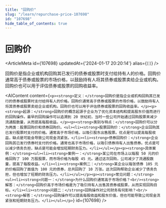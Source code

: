 ```yaml
---
title: "回购价"
slug: "/learn/repurchase-price-107698"
id: "107698"
hide_table_of_contents: true
---
```



# 回购价

<ArticleMeta id={107698} updatedAt={'2024-01-17 20:20:14'} alias={`[]`} />
<div className='border-solid border-b border-t-0 my-4 border-[var(--ifm-color-gray-300)]' />

回购价是指企业或机构回购其已发行的债券或股票时支付给持有人的价格。回购价通常高于债券或股票的市场价格，以鼓励持有人将其债券或股票卖给企业或机构。回购价也可以用于评估债券或股票的回购收益率。

<AIContent content={`<p><strong>定义：</strong>回购价是指企业或机构回购其已发行的债券或股票时支付给持有人的价格。回购价通常高于债券或股票的市场价格，以鼓励持有人将其债券或股票卖给企业或机构。回购价也可以用于评估债券或股票的回购收益率。</p><p><strong>起源：</strong>回购价的概念起源于企业为了优化资本结构和提高股东价值而进行的回购操作。最早的回购操作可以追溯到 20 世纪初，当时一些公司开始通过回购股票来减少流通股数量，从而提高每股收益。</p><p><strong>类别与特点：</strong>回购价可以分为两类：股票回购价和债券回购价。<ul><li><strong>股票回购价：</strong>企业回购其已发行股票时支付的价格。通常高于市场价格，以吸引股东出售股票。优点是可以提高每股收益，缺点是可能会导致公司现金流紧张。</li><li><strong>债券回购价：</strong>企业回购其已发行债券时支付的价格。通常也高于市场价格，以吸引债券持有人出售债券。优点是可以减少债务负担，缺点是可能会增加短期财务压力。</li></ul></p><p><strong>具体案例：</strong><ul><li><strong>案例一：</strong>某公司在市场上以每股 50 元的价格回购了 100 万股股票，而市场价格为每股 45 元。通过这次回购，公司减少了流通股数量，提高了每股收益。</li><li><strong>案例二：</strong>某企业以每张债券 105 元的价格回购了面值为 100 元的债券，总共回购了 10 万张。这次回购帮助企业减少了债务负担，但也增加了短期的财务压力。</li></ul></p><p><strong>常见问题：</strong><ul><li><strong>问题一：</strong>为什么回购价通常高于市场价格？<br/><strong>解答：</strong>回购价高于市场价格是为了吸引持有人出售其债券或股票，从而实现回购目标。</li><li><strong>问题二：</strong>回购操作对公司财务有何影响？<br/><strong>解答：</strong>回购操作可以提高每股收益和股东价值，但也可能导致公司现金流紧张和短期财务压力。</li></ul></p>`} id={107698} />
